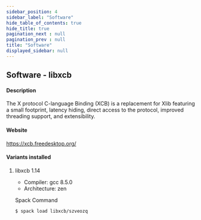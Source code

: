```yaml
---
sidebar_position: 4
sidebar_label: "Software"
hide_table_of_contents: true
hide_title: true
pagination_next : null
pagination_prev : null
title: "Software"
displayed_sidebar: null
---
```


## Software - libxcb


#### Description
The X protocol C-language Binding (XCB) is a replacement for Xlib featuring a small footprint, latency hiding, direct access to the protocol, improved threading support, and extensibility.

#### Website
https://xcb.freedesktop.org/

#### Variants installed

1. libxcb 1.14

    - Compiler: gcc 8.5.0
    - Architecture: zen

    Spack Command
    ```bash
    $ spack load libxcb/szveozq
    ```
